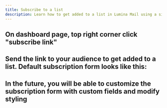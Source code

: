 ```yaml
---
title: Subscribe to a list
description: Learn how to get added to a list in Lumina Mail using a sign up form
---
```



## On dashboard page, top right corner click "subscribe link"

<ImageZoom src="/subscribe-link.png" width="1200" height="1200" alt="Subscribe link" />

## Send the link to your audience to get added to a list. Default subscription form looks like this:

<ImageZoom src="/subscribe-form.png" width="1200" height="1200" alt="Subscribe form" />

## In the future, you will be able to customize the subscription form with custom fields and modify styling
